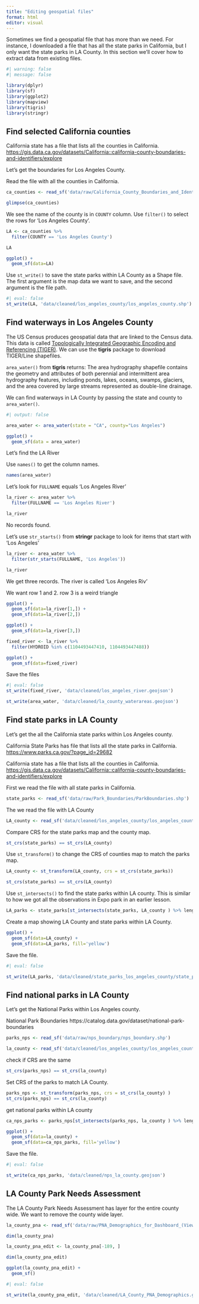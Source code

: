 ```yaml
---
title: "Editing geospatial files"
format: html
editor: visual
---
```


Sometimes we find a geospatial file that has more than we need. For instance, I downloaded a file that has all the state parks in California, but I only want the state parks in LA County. In this section we'll cover how to extract data from existing files.

```r
#| warning: false
#| message: false

library(dplyr)
library(sf)
library(ggplot2)
library(mapview)
library(tigris)
library(stringr)

```

## Find selected California counties

California state has a file that lists all the counties in California. <https://gis.data.ca.gov/datasets/California::california-county-boundaries-and-identifiers/explore>

Let's get the boundaries for Los Angeles County.

Read the file with all the counties in California.

```r
ca_counties <- read_sf('data/raw/California_County_Boundaries_and_Identifiers_Blue_Version_view_2716745428963682036/California_County_Boundaries_and_Identifiers.shp')

```

```r
glimpse(ca_counties)
```

We see the name of the county is in `COUNTY` column. Use `filter()` to select the rows for 'Los Angeles County'.

```r
LA <- ca_counties %>%
  filter(COUNTY == 'Los Angeles County')

LA
```

```r

ggplot() +
  geom_sf(data=LA) 

```

Use `st_write()` to save the state parks within LA County as a Shape file. The first argument is the map data we want to save, and the second argument is the file path.

```r
#| eval: false
st_write(LA, 'data/cleaned/los_angeles_county/los_angeles_county.shp')
```

## Find waterways in Los Angeles County

The US Census produces geospatial data that are linked to the Census data. This data is called [Topologically Integrated Geographic Encoding and Referencing (TIGER)](https://www.census.gov/programs-surveys/geography/guidance/tiger-data-products-guide.html). We can use the **tigris** package to download TIGER/Line shapefiles.

`area_water()` from **tigris** returns: The area hydrography shapefile contains the geometry and attributes of both perennial and intermittent area hydrography features, including ponds, lakes, oceans, swamps, glaciers, and the area covered by large streams represented as double-line drainage.

We can find waterways in LA County by passing the state and county to `area_water()`.

```r
#| output: false

area_water <- area_water(state = "CA", county="Los Angeles") 
```

```r
ggplot() +
  geom_sf(data = area_water)
```

Let's find the LA River

Use `names()` to get the column names.

```r
names(area_water)
```

Let's look for `FULLNAME` equals 'Los Angeles River'

```r
la_river <- area_water %>% 
  filter(FULLNAME == 'Los Angeles River')

la_river
```

No records found.

Let's use `str_starts()` from **stringr** package to look for items that start with 'Los Angeles'

```r
la_river <- area_water %>% 
  filter(str_starts(FULLNAME, 'Los Angeles'))

la_river
```

We get three records. The river is called 'Los Angeles Riv'

We want row 1 and 2. row 3 is a weird triangle

```r
ggplot() +
  geom_sf(data=la_river[1,]) +
  geom_sf(data=la_river[2,]) 

```

```r
ggplot() +
  geom_sf(data=la_river[3,]) 

```

```r
fixed_river <- la_river %>% 
  filter(HYDROID %in% c(1104493447410, 1104493447488))
```

```r
ggplot() +
  geom_sf(data=fixed_river) 
```

Save the files

```r
#| eval: false
st_write(fixed_river, 'data/cleaned/los_angeles_river.geojson')

st_write(area_water, 'data/cleaned/la_county_waterareas.geojson')
```

## Find state parks in LA County

Let's get the all the California state parks within Los Angeles county.

California State Parks has file that lists all the state parks in California. <https://www.parks.ca.gov/?page_id=29682>

California state has a file that lists all the counties in California. <https://gis.data.ca.gov/datasets/California::california-county-boundaries-and-identifiers/explore>

First we read the file with all state parks in California.

```r
state_parks <- read_sf('data/raw/Park_Boundaries/ParkBoundaries.shp')
```

The we read the file with LA County

```r
LA_county <- read_sf('data/cleaned/los_angeles_county/los_angeles_county.shp')


```

Compare CRS for the state parks map and the county map.

```r
st_crs(state_parks) == st_crs(LA_county)

```

Use `st_transform()` to change the CRS of counties map to match the parks map.

```r

LA_county <- st_transform(LA_county, crs = st_crs(state_parks))

st_crs(state_parks) == st_crs(LA_county)
```

Use `st_intersects()` to find the state parks within LA county. This is similar to how we got all the observations in Expo park in an earlier lesson.

```r

LA_parks <- state_parks[st_intersects(state_parks, LA_county ) %>% lengths > 0,]
```

Create a map showing LA County and state parks within LA County.

```r

ggplot() +
  geom_sf(data=LA_county) + 
  geom_sf(data=LA_parks, fill='yellow') 

```

Save the file.

```r
#| eval: false

st_write(LA_parks, 'data/cleaned/state_parks_los_angeles_county/state_parks_los_angeles_county.shp')
```

## Find national parks in LA County

Let's get the National Parks within Los Angeles county.

National Park Boundaries https://catalog.data.gov/dataset/national-park-boundaries

```r
parks_nps <- read_sf('data/raw/nps_boundary/nps_boundary.shp')

la_county <- read_sf('data/cleaned/los_angeles_county/los_angeles_county.shp')


```

check if CRS are the same

```r
st_crs(parks_nps) == st_crs(la_county)
```

Set CRS of the parks to match LA County.

```r
parks_nps <- st_transform(parks_nps, crs = st_crs(la_county) )
st_crs(parks_nps) == st_crs(la_county)
```

get national parks within LA county

```r

ca_nps_parks <- parks_nps[st_intersects(parks_nps, la_county ) %>% lengths > 0,]

ggplot() +
  geom_sf(data=la_county) + 
  geom_sf(data=ca_nps_parks, fill='yellow') 

```

Save the file.

```r
#| eval: false

st_write(ca_nps_parks, 'data/cleaned/nps_la_county.geojson')
```

## LA County Park Needs Assessment

The LA County Park Needs Assessment has layer for the entire county wide. We want to remove the county wide layer.

```r
la_county_pna <- read_sf('data/raw/PNA_Demographics_for_Dashboard_(View_Layer_SDE)_8662424390864523907.geojson')

dim(la_county_pna)
```

```r
la_county_pna_edit <- la_county_pna[-189, ]

dim(la_county_pna_edit)
```

```r
ggplot(la_county_pna_edit) +
  geom_sf()
```

```r
#| eval: false

st_write(la_county_pna_edit, 'data/cleaned/LA_County_PNA_Demographics.geojson')
```

